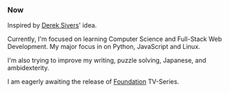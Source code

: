 
<Head title="Now" />

### Now

Inspired by [Derek Sivers](https://sivers.org/nowff)' idea.

Currently, I'm focused on learning Computer Science and Full-Stack Web Development. My major focus in on Python, JavaScript and Linux.

I'm also trying to improve my writing, puzzle solving, Japanese, and ambidexterity.

I am eagerly awaiting the release of [Foundation](https://en.wikipedia.org/wiki/Foundation_(TV_series)) TV-Series.